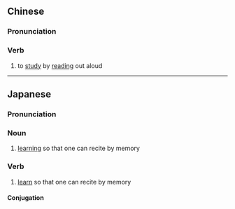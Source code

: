 {{also|诵习}}
==Chinese==
{{zh-forms|s=诵习}}

===Pronunciation===
{{zh-pron
|m=sòngxí
|cat=v
}}

===Verb===
{{zh-verb}}

# {{lb|zh|literary}} to [[study]] by [[reading]] out aloud

----

==Japanese==
{{ja-kanjitab|しょう|しゅう|yomi=on}}

===Pronunciation===
{{ja-pron|しょうしゅう|y=on}}

===Noun===
{{ja-noun|しょうしゅう}}

# [[learning]] so that one can recite by memory

===Verb===
{{ja-verb-suru|しょうしゅう}}

# [[learn]] so that one can recite by memory

====Conjugation====
{{ja-suru|しょうしゅう}}